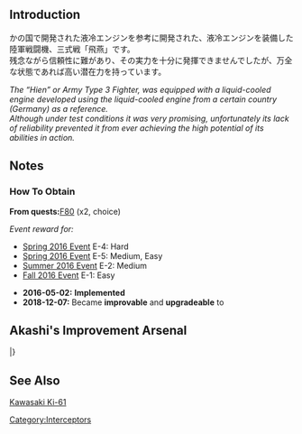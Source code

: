 {{EquipmentInfo|176}}

==Introduction==
かの国で開発された液冷エンジンを参考に開発された、液冷エンジンを装備した陸軍戦闘機、三式戦「飛燕」です。<br>
残念ながら信頼性に難があり、その実力を十分に発揮できませんでしたが、万全な状態であれば高い潜在力を持っています。

''The “Hien” or Army Type 3 Fighter, was equipped with a liquid-cooled engine developed using the liquid-cooled engine from a certain country (Germany) as a reference.''<br>
''Although under test conditions it was very promising, unfortunately its lack of reliability prevented it from ever achieving the high potential of its abilities in action.''

==Notes==
<div class="mw-collapsible"><h3>How To Obtain</h3>
<div class="mw-collapsible-content">
'''From quests: '''[[Quests#F80|F80]] (x2, choice)

''Event reward for:''
* [[Spring 2016 Event]] E-4: Hard
* [[Spring 2016 Event]] E-5: Medium, Easy
* [[Summer 2016 Event]] E-2: Medium
* [[Fall 2016 Event]] E-1: Easy

</div></div>


<div class="mw-collapsible><h3>Updates History</h3>
<div class="mw-collapsible-content>
* '''2016-05-02:''' '''Implemented'''
* '''2018-12-07:''' Became '''improvable''' and '''upgradeable''' to {{Equipment/Link|Type 3 Fighter Hien Model 1D}}
</div></div>

==Akashi's Improvement Arsenal==
{{AkashiWorkshop}}
{{AkashiWorkshopLine
|Name={{PAGENAME}}
|ItemType=Interceptor Fighter2
|Fuel=100
|Ammo=150
|Steel=0
|Baux=330
|Mats0-5=6/7
|Mats6-9=8/10
|Mats10=12/20
|Screws0-5=2/3
|Screws6-9=3/5
|Screws10=6/10
|EquipConsume0-5=1x{{GreenPlane|Zero Fighter Type 21}}
|EquipConsume6-9=1x{{GreenPlane|Zero Fighter Type 32}}
|EquipConsume10=3x{{GreenPlane|Zero Fighter Type 52}}<br>1x{{AvMat}}
|Sun=A<br>K
|Fri=A<br>K
|Sat=A<br>K
|2ndShip=[[Akitsu Maru]]<br/>[[Kasuga Maru]]
|Notes=Upgrades to [[Type 3 Fighter Hien Model 1D]].
}}
|}

==See Also==
[[wikipedia:Kawasaki Ki-61|Kawasaki Ki-61]]
{{Equipmentlist}}
[[Category:Interceptors]]